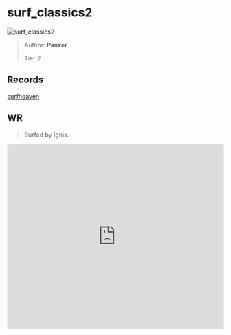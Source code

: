 
# surf_classics2

![surf_classics2](https://raw.githubusercontent.com/Sayt123/SurfMapPics/Maps-and-bonuses/csgo/surf_classics2.jpg)

> Author: **Panzer**
>
> Tier 2

## Records

[surfheaven](https://surfheaven.eu/map/surf_classics2)

## WR

> Surfed by Ignis.

<iframe
width="100%"
height="430"
src="https://www.youtube.com/embed/s4J6elu3l2A"
frameborder="0"
allow="accelerometer; autoplay; clipboard-write; encrypted-media; gyroscope; picture-in-picture"
allowFullScreen
/>

```md

[Surf Timer] - Ignis finished in 03:29:52 (WR -00:04:87). Improving by 00:13:78
[Surf Timer] - Ignis beat the map record! Rank: 1/2544

Previous WR holder: P1nkE


```
                